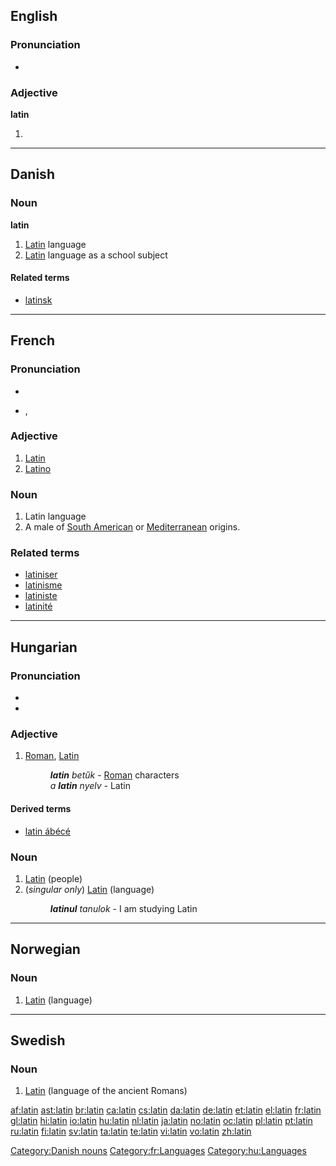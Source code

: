 {{also|Latin|látin|latín}}
==English==

===Pronunciation===
* {{audio|En-us-latin.ogg|Audio (US)}}

===Adjective===
'''latin'''

# {{alternative capitalization of|Latin}}

----

==Danish==

===Noun===
'''latin'''

# [[Latin]] language
# [[Latin]] language as a school subject

====Related terms====
* [[latinsk]]

[[Category:Danish nouns]]

----

==French==

===Pronunciation===
* {{audio|Fr-latin.ogg|audio}}
* {{IPA|/la.tɛ̃/|lang=fr}}, {{SAMPA|/la.tE~/}}

===Adjective===
{{fr-adj|f=latine}}

# [[Latin]]
# [[Latino]]

===Noun===
{{fr-noun|m}}

# Latin language
# A male of [[South American]] or [[Mediterranean]] origins.

===Related terms===
* [[latiniser]]
* [[latinisme]]
* [[latiniste]]
* [[latinité]]

[[Category:fr:Languages]]

----

==Hungarian==

===Pronunciation===
* {{IPA|/ˈlɒtin/|lang=hu}}
* {{hyphenation|la|tin}}

===Adjective===
{{hu-adj|-}}

# [[Roman]], [[Latin]]
#: '''''latin''' betűk'' - [[Roman]] characters
#: ''a '''latin''' nyelv'' - Latin

====Derived terms====
* [[latin ábécé]]

===Noun===
{{hu-noun|ok}}

# [[Latin]] (people)
# (''singular only'') [[Latin]] (language)
#: '''''latinul''' tanulok'' - I am studying Latin

[[Category:hu:Languages]]

----

==Norwegian==
{{wikipedia|lang=no}}

===Noun===
{{no-noun|g=m}}

# [[Latin]] (language)

----

==Swedish==
{{wikipedia|lang=sv}}

===Noun===
{{infl|sv|noun|g=n}}

# [[Latin]] (language of the ancient Romans)

{{tbot entry|Swedish|Latin|2008|April|sv}}

[[af:latin]]
[[ast:latin]]
[[br:latin]]
[[ca:latin]]
[[cs:latin]]
[[da:latin]]
[[de:latin]]
[[et:latin]]
[[el:latin]]
[[fr:latin]]
[[gl:latin]]
[[hi:latin]]
[[io:latin]]
[[hu:latin]]
[[nl:latin]]
[[ja:latin]]
[[no:latin]]
[[oc:latin]]
[[pl:latin]]
[[pt:latin]]
[[ru:latin]]
[[fi:latin]]
[[sv:latin]]
[[ta:latin]]
[[te:latin]]
[[vi:latin]]
[[vo:latin]]
[[zh:latin]]